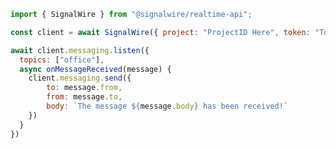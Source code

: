 ```js
import { SignalWire } from "@signalwire/realtime-api";

const client = await SignalWire({ project: "ProjectID Here", token: "Token Here"})

await client.messaging.listen({
  topics: ["office"],
  async onMessageReceived(message) {
    client.messaging.send({
        to: message.from,
        from: message.to,
        body: `The message ${message.body} has been received!`
    })
  }
})
```
